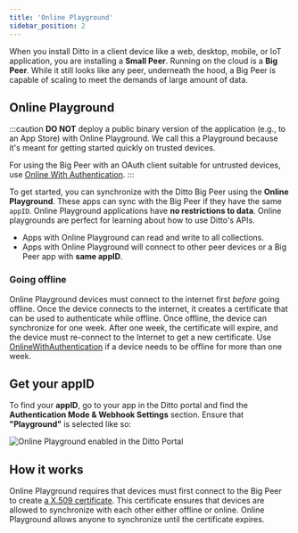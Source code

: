 ```yaml
---
title: 'Online Playground'
sidebar_position: 2
---
```




<div style={{display: 'flex'}}>
<Lottie path="/animations/intro/data.json" style={{maxWidth:'400px'}} />

  When you install Ditto in a client device like a web, desktop, mobile,
  or IoT application, you are installing a __Small Peer__. Running on the cloud is
  a __Big Peer__. While it still looks like any peer, underneath the hood, a Big
  Peer is capable of scaling to meet the demands of large amount of data. 
  
</div>

## Online Playground

:::caution
__DO NOT__ deploy a public binary version of the application (e.g., to an App Store) with Online Playground. We call
this a Playground because it's meant for getting started quickly on trusted devices. 

For using the Big Peer with an OAuth client suitable for untrusted devices, use 
[Online With Authentication](../security/authentication/overview).
:::

To get started, you can synchronize with the Ditto Big Peer using
the **Online Playground**. These apps can sync with the Big Peer if
they have the same `appID`. Online Playground applications have __no
restrictions to data__. Online playgrounds are perfect for learning
about how to use Ditto's APIs.

* Apps with Online Playground can read and write to all collections.
* Apps with Online Playground will connect to other peer devices or a Big Peer app with __same appID__.

### Going offline

Online Playground devices must connect to the internet first
*before* going offline. Once the device connects to the internet, it creates a
certificate that can be used to authenticate while offline. Once offline, the
device can synchronize for one week. After one week, the certificate will expire, and the device
must re-connect to the Internet to get a new certificate. Use
[OnlineWithAuthentication](../security/authentication/overview) if a device needs to
be offline for more than one week.

<SnippetGroup name="online-playground" />


## Get your appID

To find your **appID**, go to your app in the Ditto portal and find the __Authentication Mode & Webhook Settings__ section. Ensure that __"Playground"__ is selected like so:

![Online Playground enabled in the Ditto Portal](./portal-playground-setting.png)


## How it works

Online Playground requires that devices must first connect to the Big Peer
to create [a X.509 certificate](../how-it-works/certificate-security). This
certificate ensures that devices are allowed to synchronize with each other
either offline or online. Online Playground allows anyone to synchronize until
the certificate expires.
